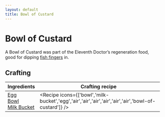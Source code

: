 ```yaml
---
layout: default
title: Bowl of Custard
---
```



Bowl of Custard
===================

A Bowl of Custard was part of the Eleventh Doctor’s regeneration food, good for dipping [fish fingers](/recipes/food/fish-finger) in.

## Crafting

| Ingredients | Crafting recipe |
| ----------- | --------------- |
| [Egg](https://minecraft.wiki/w/Egg)<br/>[Bowl](https://minecraft.wiki/w/Bowl)<br/>[Milk Bucket](https://minecraft.wiki/w/Milk_Bucket) | <Recipe icons={['bowl','milk-bucket','egg','air','air','air','air','air','air','bowl-of-custard']} /> |
